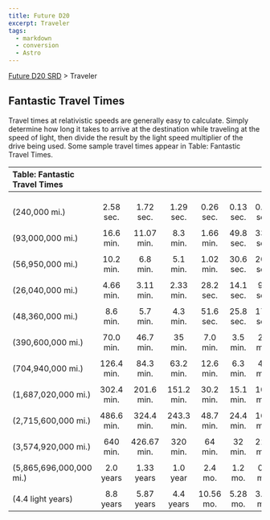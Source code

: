 ```yaml
---
title: Future D20
excerpt: Traveler
tags:
  - markdown
  - conversion
  - Astro
---
```






[Future D20 SRD]( / ) > Traveler




## Fantastic Travel Times


Travel times at relativistic speeds are generally easy to calculate. Simply determine how long it takes to arrive at the destination while traveling at the speed of light, then divide the result by the light speed multiplier of the drive being used. Some sample travel times appear in Table: Fantastic Travel Times.


| Table: Fantastic Travel Times |  |  |  |  |  |  |  |
| :------------------------------- | :--: | :--: | :--: | :--: | :--: | :--: | --: |
|  |  |  |  |  |  |  |  |
|  |  |  |  |  |  |  |  |
|  |  |  |  |  |  |  |  |
| (240,000 mi.) | 2.58 sec. | 1.72 sec. | 1.29 sec. | 0.26 sec. | 0.13 sec. | 0.09 sec. | 0.05 sec. |
|  |  |  |  |  |  |  |  |
| (93,000,000 mi.) | 16.6 min. | 11.07 min. | 8.3 min. | 1.66 min. | 49.8 sec. | 33.2 sec. | 19.9 sec. |
|  |  |  |  |  |  |  |  |
| (56,950,000 mi.) | 10.2 min. | 6.8 min. | 5.1 min. | 1.02 min. | 30.6 sec. | 20.4 sec. | 12.2 sec. |
|  |  |  |  |  |  |  |  |
| (26,040,000 mi.) | 4.66 min. | 3.11 min. | 2.33 min. | 28.2 sec. | 14.1 sec. | 9.4 sec. | 5.6 sec. |
|  |  |  |  |  |  |  |  |
| (48,360,000 mi.) | 8.6 min. | 5.7 min. | 4.3 min. | 51.6 sec. | 25.8 sec. | 17.2 sec. | 10.3 sec. |
|  |  |  |  |  |  |  |  |
| (390,600,000 mi.) | 70.0 min. | 46.7 min. | 35 min. | 7.0 min. | 3.5 min. | 2.3 min. | 1.4 min. |
|  |  |  |  |  |  |  |  |
| (704,940,000 mi.) | 126.4 min. | 84.3 min. | 63.2 min. | 12.6 min. | 6.3 min. | 4.2 min. | 2.5 min. |
|  |  |  |  |  |  |  |  |
| (1,687,020,000 mi.) | 302.4 min. | 201.6 min. | 151.2 min. | 30.2 min. | 15.1 min. | 10.1 min. | 6.05 min. |
|  |  |  |  |  |  |  |  |
| (2,715,600,000 mi.) | 486.6 min. | 324.4 min. | 243.3 min. | 48.7 min. | 24.4 min. | 16.2 min. | 9.7 min. |
|  |  |  |  |  |  |  |  |
| (3,574,920,000 mi.) | 640 min. | 426.67 min. | 320 min. | 64 min. | 32 min. | 21.3 min. | 12.8 min. |
|  |  |  |  |  |  |  |  |
| (5,865,696,000,000 mi.) | 2.0 years | 1.33 years | 1.0 year | 2.4 mo. | 1.2 mo. | 0.8 mo. | 0.48 mo. |
|  |  |  |  |  |  |  |  |
| (4.4 light years) | 8.8 years | 5.87 years | 4.4 years | 10.56 mo. | 5.28 mo. | 3.53 mo. | 2.1 mo. |




